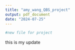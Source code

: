 ```yaml
---
title: "amy_wang_QBS_project"
output: pdf_document
date: "2024-07-25"
---
```


```r
#new file for project
```

this is my update
